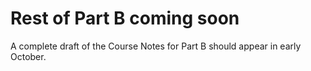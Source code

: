 # Rest of Part B coming soon

A complete draft of the Course Notes for Part B should appear in early October.